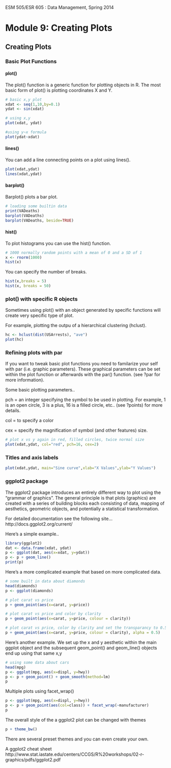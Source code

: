 ESM 505/ESR 605 : Data Management, Spring 2014

Module 9: Creating Plots
====================



## Creating Plots

### Basic Plot Functions

#### plot()
The plot() function is a generic function for plotting objects in R. The most basic form of plot() is plotting coordinates X and Y.  

```r
# basic x,y plot
xdat <- seq(1,10,by=0.1)
ydat <- sin(xdat)

# using x,y 
plot(xdat, ydat)

#using y~x formula
plot(ydat~xdat)  
```


#### lines()
You can add a line connecting points on a plot using lines().  
```r
plot(xdat,ydat)
lines(xdat,ydat)
```

#### barplot()
Barplot() plots a bar plot.

```r
# loading some builtin data
print(VADeaths)
barplot(VADeaths)
barplot(VADeaths, beside=TRUE)
```

#### hist()
To plot histograms you can use the hist() function.

```r
# 1000 normally random points with a mean of 0 and a SD of 1
x <- rnorm(1000)
hist(x)
```

You can specify the number of breaks.
```r
hist(x,breaks = 5)
hist(x, breaks = 50)
```

### plot() with specific R objects
Sometimes using plot() with an object generated by specific functions will create very specific type of plot.

For example, plotting the outpu of a hierarchical clustering (hclust).

```r
hc <- hclust(dist(USArrests), "ave")
plot(hc)
```

### Refining plots with par
If you want to tweak basic plot functions you need to familarize your self with par (i.e. graphic parameters).  These graphical parameters can be set within the plot function or afterwards with the par() function.  (see ?par for more information).  

Some basic plotting parameters..

pch = an integer specifying the symbol to be used in plotting.  For example, 1 is an open circle, 3 is a plus, 16 is a filled circle, etc.. (see ?points) for more details.  

col = to specify a color

cex = specify the magnification of symbol (and other features) size.

```r
# plot x vs y again in red, filled circles, twice normal size
plot(xdat,ydat, col="red", pch=16, cex=2)
```

### Titles and axis labels

```r
plot(xdat,ydat, main="Sine curve",xlab="X Values",ylab="Y Values")
```



### ggplot2 package
The ggplot2 package introduces an entirely different way to plot using the "grammar of graphics".  The general principle is that plots (graphics) are created with a series of building blocks each consisting of data, mapping of aesthetics, geometric objects, and potentially a statistical transformation.   

For detailed documentation see the following site...
http://docs.ggplot2.org/current/

Here's a simple example..
```r
library(ggplot2)
dat <- data.frame(xdat, ydat)
p <- ggplot(dat, aes(x=xdat, y=ydat))
p <- p + geom_line()
print(p)

```

Here's a more complicated example that based on more complicated data.

```r
# some built in data about diamonds
head(diamonds)
p <- ggplot(diamonds)

# plot carat vs price
p + geom_point(aes(x=carat, y=price))

# plot carat vs price and color by clarity
p + geom_point(aes(x=carat, y=price, colour = clarity))

# plot carat vs price, color by clarity and set the transparancy to 0.5
p + geom_point(aes(x=carat, y=price, colour = clarity), alpha = 0.5)
```

Here's another example.  We set up the x and y aesthetic within the main ggplot object and the subsequent geom_point() and geom_line() objects end up using that same x,y

```r
# using some data about cars
head(mpg)
p <- ggplot(mpg, aes(x=displ, y=hwy))
p <- p + geom_point() + geom_smooth(method=lm)
p
```

Multiple plots using facet_wrap()

```r
p <- ggplot(mpg, aes(x=displ, y=hwy)) 
p <- p + geom_point(aes(col=class)) + facet_wrap(~manufacturer)
p
```

The overall style of the a ggplot2 plot can be changed with themes

```r
p + theme_bw()
```

There are several preset themes and you can even create your own.



A ggplot2 cheat sheet
http://www.stat.iastate.edu/centers/CCGS/R%20workshops/02-r-graphics/pdfs/ggplot2.pdf


